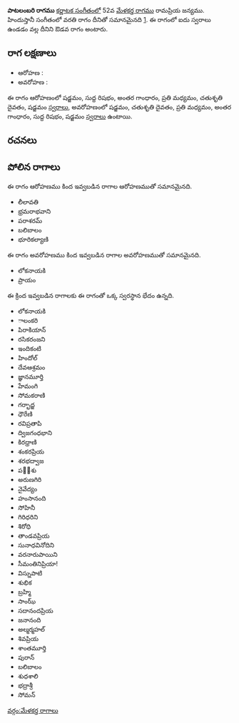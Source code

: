 {{Infobox ragam
	| name          	= పాటలంబరి
	| synonym	    	= 
	| mela          	= 
	| chakra        	= 
	| janaka        	= 
	| type          	= ఔడవ
	| arohanam      	= {{svaraC|S|R1|G3|M2|D2|S'}} 
	| avarohanam    	= {{svaraC|S'|D2|M2|G3|R1|S}}
	| jeeva         	=
	| chhaya        	=
	| nyasa         	=
	| vishesha      	= 
	| equivalent  		= వరతి
}}
{{కర్ణాటక సంగీత రాగాలు}}
'''పాటలంబరి రాగము''' [[కర్ణాటక సంగీతం]]లో 52వ [[మేళకర్త రాగము]] రామప్రియ జన్యము.  హిందుస్తానీ సంగీతంలో వరతి రాగం దీనితో సమానమైనది [https://karnatik.com/hcragatable.shtml]. ఈ రాగంలో ఐదు స్వరాలు ఉండడం వల్ల దీనిని ఔడవ రాగం అంటారు.


==రాగ లక్షణాలు==


* ఆరోహణ : {{svaraC|S|R1|G3|M2|D2|S'}} 
* అవరోహణ : {{svaraC|S'|D2|M2|G3|R1|S}}

ఈ రాగం ఆరోహణంలో షడ్జమం, సుద్ద రిషభం, అంతర గాంధారం, ప్రతి మధ్యమం, చతుశృతి దైవతం, షడ్జమం [[స్వరాలు]], అవరోహణంలో షడ్జమం, చతుశృతి దైవతం, ప్రతి మధ్యమం, అంతర గాంధారం, సుద్ద రిషభం, షడ్జమం [[స్వరాలు]] ఉంటాయి.

==రచనలు==



==పోలిన రాగాలు==
ఈ రాగం ఆరోహణము కింద ఇవ్వబడిన రాగాల ఆరోహణముతో సమానమైనది.
* లీలావతి
* భ్రమరాభవాని
* పరాశరమ్
* బలిబాలం
* భూరికల్యాణి

ఈ రాగం అవరోహణము కింద ఇవ్వబడిన రాగాల అవరోహణముతో సమానమైనది.
* లోకనాయకి
* ప్రాయం

ఈ క్రింద ఇవ్వబడిన రాగాలకు ఈ రాగంతో ఒక్క స్వరస్థాన భేదం ఉన్నది.
* లోకనాయకి
* ాలంకరి
* పిరాకియాన్
* రసికరంజని
* ఇందికంటి
* హిందోల్
* దేవఆశ్రమం
* జ్ఞానమూర్తి
* హేమంగి
* సోమకరాణి
* గర్భాద్జ
* ధౌరేణి
* రవిప్రతాపి
* ద్విజగంధభాని
* కిరధ్రాణి
* శంకరప్రియ
* శరభద్వాజ
* పల఼శు
* అరుణగిరి
* నైవేద్యం
* హంసానంది
* సోహినీ
* గిరిధరిని
* శిరోధి
* తాండవప్రియ
* సునాధవినోదిని
* వరనారుపాయిని
* సీమంతినిప్రియా!
* విస్నుపాటి
* శుభిక
* బ్రహ్మి
* సాంఝ్
* సదానందప్రియ
* జనానంది
* అల్మర్మహల్
* శివప్రియ
* శాంతమూర్తి
* పురాన్
* బలిబాలం
* శుధశాలి
* భద్రాశ్రీ
* సోమన్



[[వర్గం:మేళకర్త రాగాలు]]